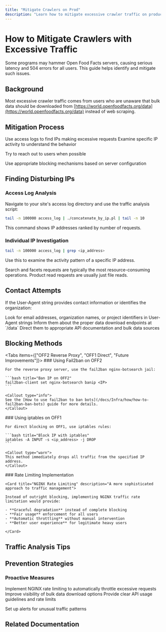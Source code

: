 ```yaml
---
title: "Mitigate Crawlers on Prod"
description: "Learn how to mitigate excessive crawler traffic on production servers. This guide covers identifying problematic IPs, warning users, blacklisting IPs using fail2ban and iptables, and suggests implementing NGINX traffic rate limiting for better performance."
---
```



# How to Mitigate Crawlers with Excessive Traffic

<Callout type="warn">
  Some programs may hammer Open Food Facts servers, causing serious latency and
  504 errors for all users. This guide helps identify and mitigate such issues.
</Callout>

## Background

<Card title="Common Scenario" description="Understanding the typical crawler problem">

Most excessive crawler traffic comes from users who are unaware that bulk data should be downloaded from [https://world.openfoodfacts.org/data](https://world.openfoodfacts.org/data) instead of web scraping.

</Card>

## Mitigation Process

<Steps>
  <Step title="Identify Problematic IPs">
    Use access logs to find IPs making excessive requests
  </Step>

  <Step title="Analyze Traffic Patterns">
    Examine specific IP activity to understand the behavior
  </Step>

  <Step title="Attempt Contact">Try to reach out to users when possible</Step>

  <Step title="Implement Blocking">
    Use appropriate blocking mechanisms based on server configuration
  </Step>
</Steps>

## Finding Disturbing IPs

### Access Log Analysis

Navigate to your site's access log directory and use the traffic analysis script:

```bash title="Find Top Request IPs"
tail -n 100000 access_log | ./concatenate_by_ip.pl | tail -n 10
```

This command shows IP addresses ranked by number of requests.

### Individual IP Investigation

```bash title="Analyze Specific IP Activity"
tail -n 100000 access_log | grep <ip_address>
```

Use this to examine the activity pattern of a specific IP address.

<Callout type="info">
  Search and facets requests are typically the most resource-consuming
  operations. Product read requests are usually just file reads.
</Callout>

## Contact Attempts

If the User-Agent string provides contact information or identifies the organization:

<Steps>
  <Step title="Identify Contact">
    Look for email addresses, organization names, or project identifiers in
    User-Agent strings
  </Step>

  <Step title="Educational Approach">
    Inform them about the proper data download endpoints at `/data`
  </Step>

  <Step title="Provide Alternatives">
    Direct them to appropriate API documentation and bulk data sources
  </Step>
</Steps>

## Blocking Methods

<Tabs items={["OFF2 Reverse Proxy", "OFF1 Direct", "Future Improvements"]}>
  <Tab value="OFF2 Reverse Proxy">
    ### Using Fail2ban on OFF2
    
    For the reverse proxy server, use the fail2ban nginx-botsearch jail:
    
    ```bash title="Ban IP on OFF2"
    fail2ban-client set nginx-botsearch banip <IP>
    ```
    
    <Callout type="info">
    See the [How to use fail2ban to ban bots](/docs/Infra/how/how-to-fail2ban-ban-bots) guide for more details.
    </Callout>
  </Tab>
  
  <Tab value="OFF1 Direct">
    ### Using iptables on OFF1
    
    For direct blocking on OFF1, use iptables rules:
    
    ```bash title="Block IP with iptables"
    iptables -A INPUT -s <ip_address> -j DROP
    ```
    
    <Callout type="warn">
    This method immediately drops all traffic from the specified IP address.
    </Callout>
  </Tab>
  
  <Tab value="Future Improvements">
    ### Rate Limiting Implementation
    
    <Card title="NGINX Rate Limiting" description="A more sophisticated approach to traffic management">
    
    Instead of outright blocking, implementing NGINX traffic rate limitation would provide:
    
    - **Graceful degradation** instead of complete blocking
    - **Fair usage** enforcement for all users
    - **Automatic throttling** without manual intervention
    - **Better user experience** for legitimate heavy users
    
    </Card>
  </Tab>
</Tabs>

## Traffic Analysis Tips

<Cards>
  <Card
    title="High-Impact Requests"
    description="Search and facet operations consume most resources"
  />
  <Card
    title="Low-Impact Requests"
    description="Product page views are typically just file reads"
  />
  <Card
    title="Pattern Recognition"
    description="Look for repeated patterns in request URLs"
  />
  <Card
    title="User-Agent Analysis"
    description="Check for bot identification or contact information"
  />
</Cards>

## Prevention Strategies

### Proactive Measures

<Steps>
  <Step title="Rate Limiting">
    Implement NGINX rate limiting to automatically throttle excessive requests
  </Step>

  <Step title="Documentation">
    Improve visibility of bulk data download options
  </Step>

  <Step title="API Guidelines">
    Provide clear API usage guidelines and rate limits
  </Step>

  <Step title="Monitoring">Set up alerts for unusual traffic patterns</Step>
</Steps>

## Related Documentation

<Cards>
  <Card
    title="Fail2ban Bot Blocking"
    description="Detailed guide on using fail2ban to manage bot traffic"
    href="/docs/Infra/how/how-to-fail2ban-ban-bots"
  />
  <Card
    title="Data Downloads"
    description="Official bulk data download location"
    href="https://world.openfoodfacts.org/data"
  />
</Cards>
